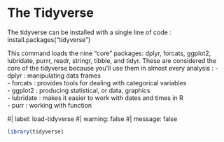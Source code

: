 # The Tidyverse 


The tidyverse can be installed with a single line of code : 
install.packages("tidyverse")

This command loads the nine "core" packages: dplyr, forcats, ggplot2, lubridate, purrr, readr, stringr, tibble, and tidyr. 
These are considered the core of the tidyverse because you’ll use them in almost every analysis : 
- dplyr : manipulating data frames   
- forcats : provides tools for dealing with categorical variables  
- ggplot2 : producing statistical, or data, graphics  
- lubridate : makes it easier to work with dates and times in R  
- purr : working with function  

#| label: load-tidyverse
#| warning: false
#| message: false
```r
library(tidyverse)
```
